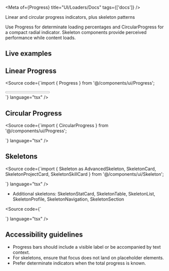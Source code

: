 
<Meta of={Progress} title="UI/Loaders/Docs" tags={['docs']} />

<Title>Loaders & Progress</Title>

<Subtitle>Linear and circular progress indicators, plus skeleton patterns</Subtitle>

<Description>
Use Progress for determinate loading percentages and CircularProgress for a compact radial indicator.
Skeleton components provide perceived performance while content loads.
</Description>

## Live examples

<Canvas of={LoadersStories.LinearProgress} />
<Source of={LoadersStories.LinearProgress} />
<Canvas of={LoadersStories.Circular} />
<Source of={LoadersStories.Circular} />
<Canvas of={LoadersStories.Skeletons} />
<Source of={LoadersStories.Skeletons} />

## Linear Progress

<Source
  code={`import { Progress } from '@/components/ui/Progress';

<div className="space-y-3">
  <Progress value={30} label="Uploading" showValue />
  <Progress value={75} variant="success" />
  <Progress value={50} variant="warning" size="lg" />
</div>`}
  language="tsx"
/>

<ArgsTable of={Progress} />

## Circular Progress

<Source
  code={`import { CircularProgress } from '@/components/ui/Progress';

<div className="flex items-center gap-6">
  <CircularProgress value={30} />
  <CircularProgress value={70} size={80} strokeWidth={6} variant="warning" />
</div>`}
  language="tsx"
/>

<ArgsTable of={CircularProgress} />

## Skeletons

<Source
  code={`import { Skeleton as AdvancedSkeleton, SkeletonCard, SkeletonProjectCard, SkeletonSkillCard } from '@/components/ui/Skeleton';

<div className="space-y-4">
  <AdvancedSkeleton variant="text" width="60%" />
  <SkeletonCard />
  <SkeletonProjectCard />
  <SkeletonSkillCard />
</div>`}
  language="tsx"
/>

- Additional skeletons: SkeletonStatCard, SkeletonTable, SkeletonList, SkeletonProfile, SkeletonNavigation, SkeletonSection

<Source
  code={`<div className="grid grid-cols-1 md:grid-cols-2 gap-6">
  <SkeletonStatCard />
  <SkeletonTable rows={3} columns={4} />
  <SkeletonList items={3} />
  <SkeletonProfile />
</div>`}
  language="tsx"
/>

## Accessibility guidelines

- Progress bars should include a visible label or be accompanied by text context.
- For skeletons, ensure that focus does not land on placeholder elements.
- Prefer determinate indicators when the total progress is known.

